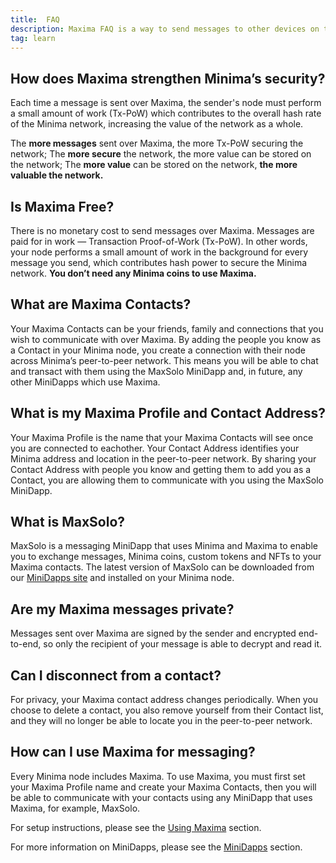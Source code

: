 ```yaml
---
title:  FAQ
description: Maxima FAQ is a way to send messages to other devices on the network.
tag: learn
---
```




## How does Maxima strengthen Minima’s security?

Each time a message is sent over Maxima, the sender's node must perform a small amount of work (Tx-PoW) which contributes to the overall hash rate of the Minima network, increasing the value of the network as a whole.

The **more messages** sent over Maxima, the more Tx-PoW securing the network;
The **more secure** the network, the more value can be stored on the network;
The **more value** can be stored on the network, **the more valuable the network.**

## Is Maxima Free?
There is no monetary cost to send messages over Maxima. 
Messages are paid for in work — Transaction Proof-of-Work (Tx-PoW). In other words, your node performs a small amount of work in the background for every message you send, which contributes hash power to secure the Minima network.
**You don’t need any Minima coins to use Maxima.**

## What are Maxima Contacts?
Your Maxima Contacts can be your friends, family and connections that you wish to communicate with over Maxima.
By adding the people you know as a Contact in your Minima node, you create a connection with their node across Minima’s peer-to-peer network. This means you will be able to chat and transact with them using the MaxSolo MiniDapp and, in future, any other MiniDapps which use Maxima.

## What is my Maxima Profile and Contact Address?
Your Maxima Profile is the name that your Maxima Contacts will see once you are connected to eachother. 
Your Contact Address identifies your Minima address and location in the peer-to-peer network. By sharing your Contact Address with people you know and getting them to add you as a Contact, you are allowing them to communicate with you using the MaxSolo MiniDapp.

## What is MaxSolo?
MaxSolo is a messaging MiniDapp that uses Minima and Maxima to enable you to exchange messages, Minima coins, custom tokens and NFTs to your Maxima contacts.
The latest version of MaxSolo can be downloaded from our [MiniDapps site](https://minidapps.minima.global) and installed on your Minima node.  

## Are my Maxima messages private?
Messages sent over Maxima are signed by the sender and encrypted end-to-end, so only the recipient of your message is able to decrypt and read it.

## Can I disconnect from a contact?
For privacy, your Maxima contact address changes periodically. When you choose to delete a contact, you also remove yourself from their Contact list, and they will no longer be able to locate you in the peer-to-peer network.

## How can I use Maxima for messaging?
Every Minima node includes Maxima. To use Maxima, you must first set your Maxima Profile name and create your Maxima Contacts, then you will be able to communicate with your contacts using any MiniDapp that uses Maxima, for example, MaxSolo.

For setup instructions, please see the [Using Maxima](/docs/userguides/usingmaxima/yourprofile) section.

For more information on MiniDapps, please see the [MiniDapps](/docs/learn/minidapps/minidappsintro) section.